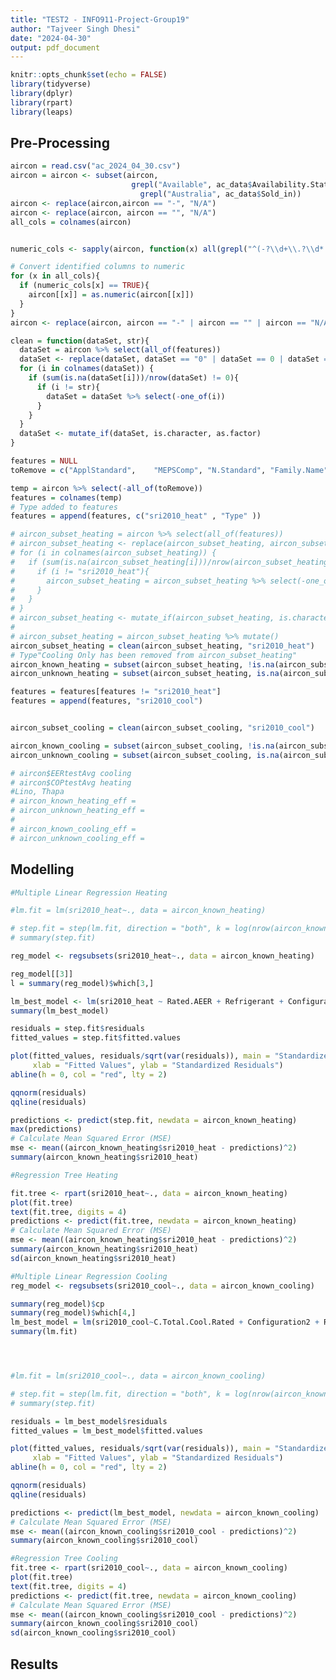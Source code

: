 ---
title: "TEST2 - INFO911-Project-Group19"
author: "Tajveer Singh Dhesi"
date: "2024-04-30"
output: pdf_document
---

```{r setup, include=FALSE}
knitr::opts_chunk$set(echo = FALSE)
library(tidyverse)
library(dplyr)
library(rpart)
library(leaps)

```



## Pre-Processing
```{r}
aircon = read.csv("ac_2024_04_30.csv")
aircon = aircon <- subset(aircon, 
                           grepl("Available", ac_data$Availability.Status) & 
                             grepl("Australia", ac_data$Sold_in))
aircon <- replace(aircon,aircon == "-", "N/A")
aircon <- replace(aircon, aircon == "", "N/A")
all_cols = colnames(aircon)


numeric_cols <- sapply(aircon, function(x) all(grepl("^(-?\\d+\\.?\\d*|N/A|-)$", x)))

# Convert identified columns to numeric
for (x in all_cols){
  if (numeric_cols[x] == TRUE){
    aircon[[x]] = as.numeric(aircon[[x]])
  }
}
aircon <- replace(aircon, aircon == "-" | aircon == "" | aircon == "N/A", NA)
```

```{r}
clean = function(dataSet, str){
  dataSet = aircon %>% select(all_of(features))
  dataSet <- replace(dataSet, dataSet == "0" | dataSet == 0 | dataSet == 0.0, NA)
  for (i in colnames(dataSet)) {
    if (sum(is.na(dataSet[i]))/nrow(dataSet) != 0){
      if (i != str){
        dataSet = dataSet %>% select(-one_of(i))
      }
    }
  }
  dataSet <- mutate_if(dataSet, is.character, as.factor)
}
```
```{r}
features = NULL
toRemove = c("ApplStandard",	"MEPSComp",	"N.Standard", "Family.Name", "Sold_in",	"Submit_ID",	"SubmitStatus", "Demand.Response.1", "Demand.Response.2","Demand.Response.4","Demand.Response.5","Demand.Response.6","Demand.Response.7", "Demand.Response.Capability",	"Product.Class", "Demand.Response.1",	"Availability.Status",	"Product.Website",	"Representative.Brand.URL",	"Registration.Number", "Country", "Model_No", "ExpDate", "Type", "Phase", "sri2010_heat", "sri2010_cool", "Star2010_Cool", "Star2010_Heat", "Brand", "Have_water_tank")

temp = aircon %>% select(-all_of(toRemove))
features = colnames(temp)
# Type added to features
features = append(features, c("sri2010_heat" , "Type" ))

# aircon_subset_heating = aircon %>% select(all_of(features))
# aircon_subset_heating <- replace(aircon_subset_heating, aircon_subset_heating == "0" | aircon_subset_heating == 0 | aircon_subset_heating == 0.0, NA)
# for (i in colnames(aircon_subset_heating)) {
#   if (sum(is.na(aircon_subset_heating[i]))/nrow(aircon_subset_heating) != 0){
#     if (i != "sri2010_heat"){
#       aircon_subset_heating = aircon_subset_heating %>% select(-one_of(i))
#     }
#   }
# }
# aircon_subset_heating <- mutate_if(aircon_subset_heating, is.character, as.factor)
# 
# aircon_subset_heating = aircon_subset_heating %>% mutate()
aircon_subset_heating = clean(aircon_subset_heating, "sri2010_heat")
# Type"Cooling Only has been removed from aircon_subset_heating"
aircon_known_heating = subset(aircon_subset_heating, !is.na(aircon_subset_heating[["sri2010_heat"]])  & aircon_subset_heating[["Type"]] == "Reverse Cycle")
aircon_unknown_heating = subset(aircon_subset_heating, is.na(aircon_subset_heating[["sri2010_heat"]]) & aircon_subset_heating[["Type"]] == "Reverse Cycle")

```
```{r}
features = features[features != "sri2010_heat"]
features = append(features, "sri2010_cool")


aircon_subset_cooling = clean(aircon_subset_cooling, "sri2010_cool")

aircon_known_cooling = subset(aircon_subset_cooling, !is.na(aircon_subset_cooling["sri2010_cool"]))
aircon_unknown_cooling = subset(aircon_subset_cooling, is.na(aircon_subset_cooling["sri2010_cool"]))
```

```{r}
# aircon$EERtestAvg cooling
# aircon$COPtestAvg heating
#Lino, Thapa
# aircon_known_heating_eff = 
# aircon_unknown_heating_eff = 
# 
# aircon_known_cooling_eff = 
# aircon_unknown_cooling_eff = 
```

## Modelling

```{r}
#Multiple Linear Regression Heating

#lm.fit = lm(sri2010_heat~., data = aircon_known_heating)

# step.fit = step(lm.fit, direction = "both", k = log(nrow(aircon_known_heating)))
# summary(step.fit)

reg_model <- regsubsets(sri2010_heat~., data = aircon_known_heating)

reg_model[[3]]
l = summary(reg_model)$which[3,]

lm_best_model <- lm(sri2010_heat ~ Rated.AEER + Refrigerant + Configuration2, data = aircon_known_heating)
summary(lm_best_model)

residuals = step.fit$residuals
fitted_values = step.fit$fitted.values

plot(fitted_values, residuals/sqrt(var(residuals)), main = "Standardized Residuals vs Fitted Values", 
     xlab = "Fitted Values", ylab = "Standardized Residuals")
abline(h = 0, col = "red", lty = 2)

qqnorm(residuals)
qqline(residuals)

predictions <- predict(step.fit, newdata = aircon_known_heating)
max(predictions)
# Calculate Mean Squared Error (MSE)
mse <- mean((aircon_known_heating$sri2010_heat - predictions)^2)
summary(aircon_known_heating$sri2010_heat)
```

```{r}
#Regression Tree Heating

fit.tree <- rpart(sri2010_heat~., data = aircon_known_heating)
plot(fit.tree)
text(fit.tree, digits = 4)
predictions <- predict(fit.tree, newdata = aircon_known_heating)
# Calculate Mean Squared Error (MSE)
mse <- mean((aircon_known_heating$sri2010_heat - predictions)^2)
summary(aircon_known_heating$sri2010_heat)
sd(aircon_known_heating$sri2010_heat)
```

```{r}
#Multiple Linear Regression Cooling
reg_model <- regsubsets(sri2010_cool~., data = aircon_known_cooling)

summary(reg_model)$cp
summary(reg_model)$which[4,]
lm_best_model = lm(sri2010_cool~C.Total.Cool.Rated + Configuration2 + Rated.AEER + Refrigerant, data = aircon_known_cooling)
summary(lm.fit)




#lm.fit = lm(sri2010_cool~., data = aircon_known_cooling)

# step.fit = step(lm.fit, direction = "both", k = log(nrow(aircon_known_cooling)))
# summary(step.fit)

residuals = lm_best_model$residuals
fitted_values = lm_best_model$fitted.values

plot(fitted_values, residuals/sqrt(var(residuals)), main = "Standardized Residuals vs Fitted Values", 
     xlab = "Fitted Values", ylab = "Standardized Residuals")
abline(h = 0, col = "red", lty = 2)

qqnorm(residuals)
qqline(residuals)

predictions <- predict(lm_best_model, newdata = aircon_known_cooling)
# Calculate Mean Squared Error (MSE)
mse <- mean((aircon_known_cooling$sri2010_cool - predictions)^2)
summary(aircon_known_cooling$sri2010_cool)
```

```{r}
#Regression Tree Cooling
fit.tree <- rpart(sri2010_cool~., data = aircon_known_cooling)
plot(fit.tree)
text(fit.tree, digits = 4)
predictions <- predict(fit.tree, newdata = aircon_known_cooling)
# Calculate Mean Squared Error (MSE)
mse <- mean((aircon_known_cooling$sri2010_cool - predictions)^2)
summary(aircon_known_cooling$sri2010_cool)
sd(aircon_known_cooling$sri2010_cool)
```

## Results

```{r}

```
